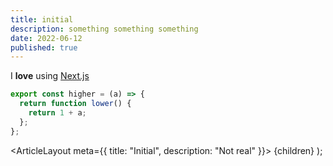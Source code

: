 ```yaml
---
title: initial
description: something something something
date: 2022-06-12
published: true
---
```



I **love** using [Next.js](https://nextjs.org/)

```js
export const higher = (a) => {
  return function lower() {
    return 1 + a;
  };
};
```

  <ArticleLayout meta={{ title: "Initial", description: "Not real" }}>
    {children}
  </ArticleLayout>
);
